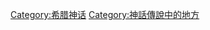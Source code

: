{{Commonscat|Places of Greek mythology}}

[[Category:希腊神话|Category:希腊神话]]
[[Category:神話傳說中的地方|Category:神話傳說中的地方]]